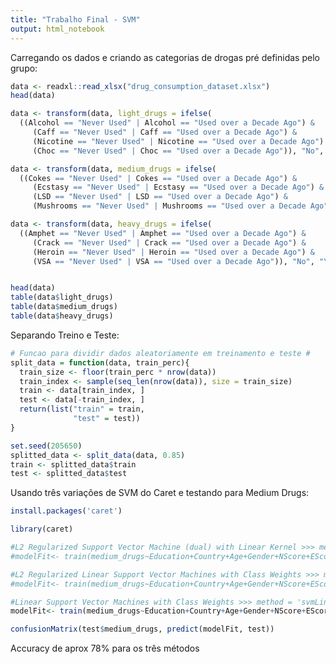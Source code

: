 ```yaml
---
title: "Trabalho Final - SVM"
output: html_notebook
---
```


Carregando os dados e criando as categorias de drogas pré definidas pelo grupo:

```r
data <- readxl::read_xlsx("drug_consumption_dataset.xlsx")
head(data)

data <- transform(data, light_drugs = ifelse(
  ((Alcohol == "Never Used" | Alcohol == "Used over a Decade Ago") &
     (Caff == "Never Used" | Caff == "Used over a Decade Ago") &
     (Nicotine == "Never Used" | Nicotine == "Used over a Decade Ago") &
     (Choc == "Never Used" | Choc == "Used over a Decade Ago")), "No", "Yes"))

data <- transform(data, medium_drugs = ifelse(
  ((Cokes == "Never Used" | Cokes == "Used over a Decade Ago") &
     (Ecstasy == "Never Used" | Ecstasy == "Used over a Decade Ago") &
     (LSD == "Never Used" | LSD == "Used over a Decade Ago") &
     (Mushrooms == "Never Used" | Mushrooms == "Used over a Decade Ago")), "No", "Yes"))

data <- transform(data, heavy_drugs = ifelse(
  ((Amphet == "Never Used" | Amphet == "Used over a Decade Ago") &
     (Crack == "Never Used" | Crack == "Used over a Decade Ago") &
     (Heroin == "Never Used" | Heroin == "Used over a Decade Ago") &
     (VSA == "Never Used" | VSA == "Used over a Decade Ago")), "No", "Yes"))


head(data)
table(data$light_drugs)
table(data$medium_drugs)
table(data$heavy_drugs)

```

Separando Treino e Teste:

```r
# Funcao para dividir dados aleatoriamente em treinamento e teste #
split_data = function(data, train_perc){
  train_size <- floor(train_perc * nrow(data))
  train_index <- sample(seq_len(nrow(data)), size = train_size)
  train <- data[train_index, ]
  test <- data[-train_index, ]
  return(list("train" = train,
              "test" = test))
}

set.seed(205650)
splitted_data <- split_data(data, 0.85)
train <- splitted_data$train
test <- splitted_data$test

```

Usando três variações de SVM do Caret e testando para Medium Drugs:

```r
install.packages('caret')

library(caret)

#L2 Regularized Support Vector Machine (dual) with Linear Kernel >>> method = 'svmLinear3'
#modelFit<- train(medium_drugs~Education+Country+Age+Gender+NScore+EScore+OScore+AScore+CScore+Impulsive+SS, method='svmLinear3',preProcess=c('scale', 'center'), data=train)

#L2 Regularized Linear Support Vector Machines with Class Weights >>> method = 'svmLinearWeights2'
#modelFit<- train(medium_drugs~Education+Country+Age+Gender+NScore+EScore+OScore+AScore+CScore+Impulsive+SS, method='svmLinearWeights2',preProcess=c('scale', 'center'), data=train)

#Linear Support Vector Machines with Class Weights >>> method = 'svmLinearWeights'
modelFit<- train(medium_drugs~Education+Country+Age+Gender+NScore+EScore+OScore+AScore+CScore+Impulsive+SS, method='svmLinearWeights',preProcess=c('scale', 'center'), data=train)

confusionMatrix(test$medium_drugs, predict(modelFit, test))
```

Accuracy de aprox 78% para os três métodos